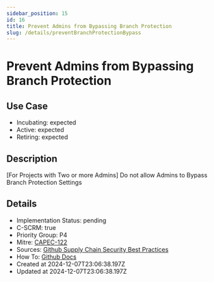 ```yaml
---
sidebar_position: 15
id: 16
title: Prevent Admins from Bypassing Branch Protection
slug: /details/preventBranchProtectionBypass
---
```


# Prevent Admins from Bypassing Branch Protection

## Use Case
- Incubating: expected
- Active: expected
- Retiring: expected

## Description

[For Projects with Two or more Admins] Do not allow Admins to Bypass Branch Protection Settings

## Details
- Implementation Status: pending
- C-SCRM: true
- Priority Group: P4
- Mitre: [CAPEC-122](https://capec.mitre.org/data/definitions/122.html)
- Sources: [Github Supply Chain Security Best Practices](https://docs.github.com/en/repositories/configuring-branches-and-merges-in-your-repository/managing-protected-branches/about-protected-branches)
- How To: [Github Docs](https://docs.github.com/en/repositories/configuring-branches-and-merges-in-your-repository/managing-protected-branches/about-protected-branches#do-not-allow-bypassing-the-above-settings)
- Created at 2024-12-07T23:06:38.197Z
- Updated at 2024-12-07T23:06:38.197Z

